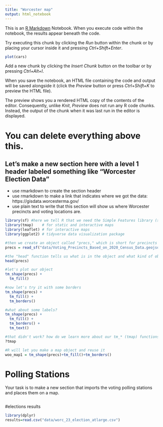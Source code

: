 ```yaml
---
title: "Worcester map"
output: html_notebook
---
```


This is an [R Markdown](http://rmarkdown.rstudio.com) Notebook. When you execute code within the notebook, the results appear beneath the code. 

Try executing this chunk by clicking the *Run* button within the chunk or by placing your cursor inside it and pressing *Ctrl+Shift+Enter*. 

```r
plot(cars)
```

Add a new chunk by clicking the *Insert Chunk* button on the toolbar or by pressing *Ctrl+Alt+I*.

When you save the notebook, an HTML file containing the code and output will be saved alongside it (click the *Preview* button or press *Ctrl+Shift+K* to preview the HTML file).

The preview shows you a rendered HTML copy of the contents of the editor. Consequently, unlike *Knit*, *Preview* does not run any R code chunks. Instead, the output of the chunk when it was last run in the editor is displayed.

# You can delete everything above this.
## Let's make a new section here with a level 1 header labeled something like "Worcester Election Data"
- use rmarkdown to create the section header 
- use rmarkdown to make a link that indicates where we got the data: https://gisdata.worcesterma.gov/
- use plain text to write that this section will show us where Worcester precincts and voting locations are.

```r
library(sf) #here we tell R that we need the Simple Features library (sf)
library(tmap)    # for static and interactive maps
library(leaflet) # for interactive maps
library(ggplot2) # tidyverse data visualization package

#then we create an object called "precs," which is short for precincts and fill it with the data from our geojson file
precs = read_sf("data/Voting_Precincts_Based_on_2020_Census_Data.geojson")

#the "head" function tells us what is in the object and what kind of object it is
head(precs)

#let's plot our object
tm_shape(precs) + 
  tm_fill()

#now let's try it with some borders
tm_shape(precs) + 
  tm_fill() +
  tm_borders()

#what about some labels?
tm_shape(precs) + 
  tm_fill() +
  tm_borders() +  
  tm_text()

#that didn't work? how do we learn more about our tm_* (tmap) functions?
?tmap

#R will let you make a map object and reuse it
woo_map1 = tm_shape(precs)+tm_fill()+tm_borders()

```

# Polling Stations 
Your task is to make a new section that imports the voting polling stations and places them on a map.
```r

```
#elections results
```r
library(dplyr)
results=read.csv("data/worc_23_election_atlarge.csv")

```
